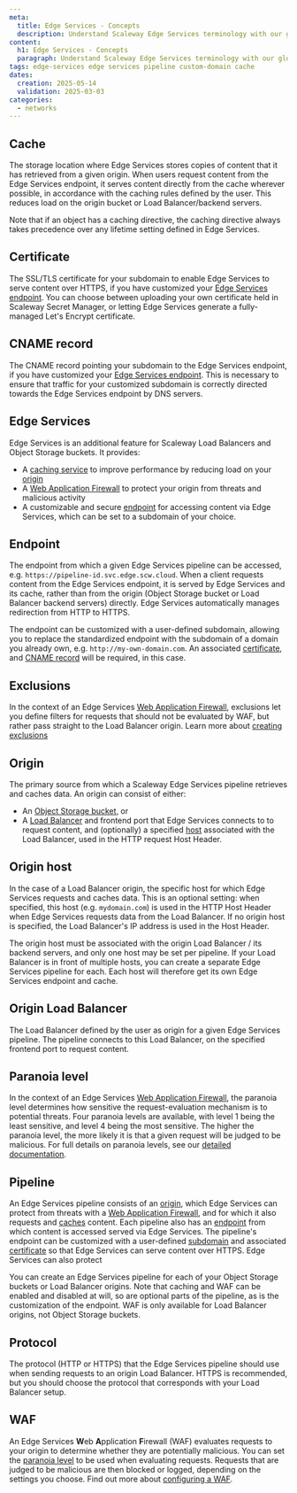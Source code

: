 ```yaml
---
meta:
  title: Edge Services - Concepts
  description: Understand Scaleway Edge Services terminology with our glossary of the core concepts underpinning this product. Learn about key features, architecture, and best practices.
content:
  h1: Edge Services - Concepts
  paragraph: Understand Scaleway Edge Services terminology with our glossary of the core concepts underpinning this product. Learn about key features, architecture, and best practices.
tags: edge-services edge services pipeline custom-domain cache
dates:
  creation: 2025-05-14
  validation: 2025-03-03
categories:
  - networks
---
```



## Cache

The storage location where Edge Services stores copies of content that it has retrieved from a given origin. When users request content from the Edge Services endpoint, it serves content directly from the cache wherever possible, in accordance with the caching rules defined by the user. This reduces load on the origin bucket or Load Balancer/backend servers.

Note that if an object has a caching directive, the caching directive always takes precedence over any lifetime setting defined in Edge Services.

## Certificate

The SSL/TLS certificate for your subdomain to enable Edge Services to serve content over HTTPS, if you have customized your [Edge Services endpoint](#endpoint). You can choose between uploading your own certificate held in Scaleway Secret Manager, or letting Edge Services generate a fully-managed Let's Encrypt certificate.

## CNAME record

The CNAME record pointing your subdomain to the Edge Services endpoint, if you have customized your [Edge Services endpoint](#endpoint). This is necessary to ensure that traffic for your customized subdomain is correctly directed towards the Edge Services endpoint by DNS servers.

## Edge Services

Edge Services is an additional feature for Scaleway Load Balancers and Object Storage buckets. It provides:
- A [caching service](/edge-services/how-to/configure-cache/) to improve performance by reducing load on your [origin](#origin)
- A [Web Application Firewall](/edge-services/how-to/configure-waf/) to protect your origin from threats and malicious activity
- A customizable and secure [endpoint](#endpoint) for accessing content via Edge Services, which can be set to a subdomain of your choice.

## Endpoint

The endpoint from which a given Edge Services pipeline can be accessed, e.g. `https://pipeline-id.svc.edge.scw.cloud`. When a client requests content from the Edge Services endpoint, it is served by Edge Services and its cache, rather than from the origin (Object Storage bucket or Load Balancer backend servers) directly. Edge Services automatically manages redirection from HTTP to HTTPS.

The endpoint can be customized with a user-defined subdomain, allowing you to replace the standardized endpoint with the subdomain of a domain you already own, e.g. `http://my-own-domain.com`. An associated [certificate](#certificate), and [CNAME record](#cname-record) will be required, in this case.

## Exclusions

In the context of an Edge Services [Web Application Firewall](#web-application-firewall), exclusions let you define filters for requests that should not be evaluated by WAF, but rather pass straight to the Load Balancer origin. Learn more about [creating exclusions](/edge-services/how-to/configure-waf/#how-to-set-exclusions)

## Origin

The primary source from which a Scaleway Edge Services pipeline retrieves and caches data. An origin can consist of either:

- An [Object Storage bucket](/object-storage/how-to/create-a-bucket/), or
- A [Load Balancer](#origin-load-balancer) and frontend port that Edge Services connects to to request content, and (optionally) a specified [host](#origin-host) associated with the Load Balancer, used in the HTTP request Host Header.

## Origin host

In the case of a Load Balancer origin, the specific host for which Edge Services requests and caches data. This is an optional setting: when specified, this host (e.g. `mydomain.com`) is used in the HTTP Host Header when Edge Services requests data from the Load Balancer. If no origin host is specified, the Load Balancer's IP address is used in the Host Header. 

The origin host must be associated with the origin Load Balancer / its backend servers, and only one host may be set per pipeline. If your Load Balancer is in front of multiple hosts, you can create a separate Edge Services pipeline for each. Each host will therefore get its own Edge Services endpoint and cache.

## Origin Load Balancer

The Load Balancer defined by the user as origin for a given Edge Services pipeline. The pipeline connects to this Load Balancer, on the specified frontend port to request content.

## Paranoia level

In the context of an Edge Services [Web Application Firewall](#web-application-firewall), the paranoia level determines how sensitive the request-evaluation mechanism is to potential threats. Four paranoia levels are available, with level 1 being the least sensitive, and level 4 being the most sensitive. The higher the paranoia level, the more likely it is that a given request will be judged to be malicious. For full details on paranoia levels, see our [detailed documentation](/edge-services/reference-content/understanding-waf/#waf-ruleset-and-paranoia-levels).

## Pipeline

<Lightbox image={image} alt="A diagram shows the elements and workflow of an Edge Services pipeline. The user connects to the customizable Edge Services endpoint (with its SSL/TLS certificate), which fetches content from the Edge Services cache, which itself fetches content to cache from an origin which is either an Object Storage bucket or Load Balancer. A Web Application Firewall sits between the cache and origin, protecting the origin from threats." />

An Edge Services pipeline consists of an [origin](#origin), which Edge Services can protect from threats with a [Web Application Firewall](#web-application-firewall), and for which it also requests and [caches](#cache) content. Each pipeline also has an [endpoint](#endpoint) from which content is accessed served via Edge Services. The pipeline's endpoint can be customized with a user-defined [subdomain](/domains-and-dns/concepts/#subdomain) and associated [certificate](#certificate) so that Edge Services can serve content over HTTPS. Edge Services can also protect

You can create an Edge Services pipeline for each of your Object Storage buckets or Load Balancer origins. Note that caching and WAF can be enabled and disabled at will, so are optional parts of the pipeline, as is the customization of the endpoint. WAF is only available for Load Balancer origins, not Object Storage buckets.

## Protocol

The protocol (HTTP or HTTPS) that the Edge Services pipeline should use when sending requests to an origin Load Balancer. HTTPS is recommended, but you should choose the protocol that corresponds with your Load Balancer setup.

## WAF

An Edge Services **W**eb **A**pplication **F**irewall (WAF) evaluates requests to your origin to determine whether they are potentially malicious. You can set the [paranoia level](#paranoia-level) to be used when evaluating requests. Requests that are judged to be malicious are then blocked or logged, depending on the settings you choose. Find out more about [configuring a WAF](/edge-services/how-to/configure-waf/).
